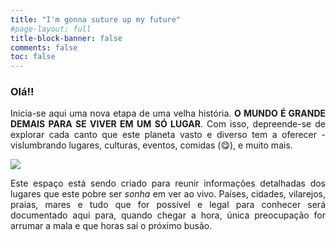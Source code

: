 ```yaml
---
title: "I'm gonna suture up my future"
#page-layout: full
title-block-banner: false
comments: false
toc: false
---
```


<style>
  body {
    text-align: justify;
  }
</style>

### Olá!!

Inicia-se aqui uma nova etapa de uma velha história. **O MUNDO É GRANDE DEMAIS PARA SE VIVER EM UM SÓ LUGAR**. Com isso, depreende-se de explorar cada canto que este planeta vasto e diverso tem a oferecer - vislumbrando lugares, culturas, eventos, comidas (😋), e muito mais.

![](.\imagens\vacaciones.jpg)

Este espaço está sendo criado para reunir informações detalhadas dos lugares que este pobre ser *sonha* em ver ao vivo. Países, cidades, vilarejos, praias, mares e tudo que for possível e legal para conhecer será documentado aqui para, quando chegar a hora, única preocupação for arrumar a mala e que horas sai o próximo busão.